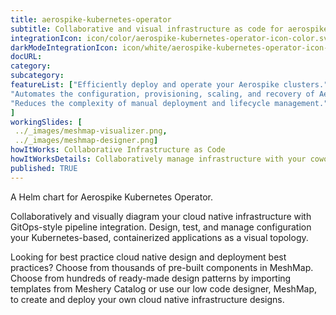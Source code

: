 ---title: aerospike-kubernetes-operator subtitle: Collaborative and visual infrastructure as code for aerospike-kubernetes-operatorintegrationIcon: icon/color/aerospike-kubernetes-operator-icon-color.svgdarkModeIntegrationIcon: icon/white/aerospike-kubernetes-operator-icon-white.svgdocURL: category: subcategory: featureList: ["Efficiently deploy and operate your Aerospike clusters.","Automates the configuration, provisioning, scaling, and recovery of Aerospike clusters","Reduces the complexity of manual deployment and lifecycle management."]workingSlides: [ ../_images/meshmap-visualizer.png, ../_images/meshmap-designer.png]howItWorks: Collaborative Infrastructure as CodehowItWorksDetails: Collaboratively manage infrastructure with your coworkers synchronously sharing the same designs.published: TRUE---<p> A Helm chart for Aerospike Kubernetes Operator.</p><p> Collaboratively and visually diagram your cloud native infrastructure with GitOps-style pipeline integration. Design, test, and manage configuration your Kubernetes-based, containerized applications as a visual topology.</p><p> Looking for best practice cloud native design and deployment best practices? Choose from thousands of pre-built components in MeshMap. Choose from hundreds of ready-made design patterns by importing templates from Meshery Catalog or use our low code designer, MeshMap, to create and deploy your own cloud native infrastructure designs.</p>
